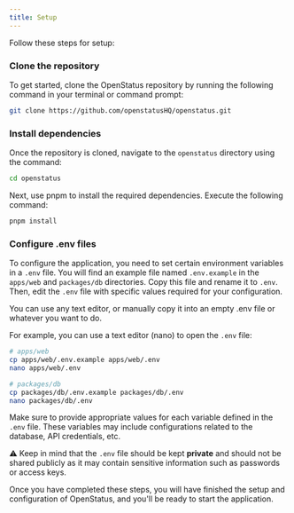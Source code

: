 ```yaml
---
title: Setup
---
```


Follow these steps for setup:

### Clone the repository

To get started, clone the OpenStatus repository by running the following command
in your terminal or command prompt:

```bash
git clone https://github.com/openstatusHQ/openstatus.git
```

### Install dependencies

Once the repository is cloned, navigate to the `openstatus` directory using the
command:

```bash
cd openstatus
```

Next, use pnpm to install the required dependencies. Execute the following
command:

```bash
pnpm install
```

### Configure .env files

To configure the application, you need to set certain environment variables in a
`.env` file. You will find an example file named `.env.example` in the
`apps/web` and `packages/db` directories. Copy this file and rename it to
`.env`. Then, edit the `.env` file with specific values required for your
configuration.

You can use any text editor, or manually copy it into an empty .env file or
whatever you want to do.

For example, you can use a text editor (nano) to open the `.env` file:

```bash
# apps/web
cp apps/web/.env.example apps/web/.env
nano apps/web/.env

# packages/db
cp packages/db/.env.example packages/db/.env
nano packages/db/.env
```

Make sure to provide appropriate values for each variable defined in the `.env`
file. These variables may include configurations related to the database, API
credentials, etc.

⚠️ Keep in mind that the `.env` file should be kept **private** and should not
be shared publicly as it may contain sensitive information such as passwords or
access keys.

Once you have completed these steps, you will have finished the setup and
configuration of OpenStatus, and you'll be ready to start the application.
